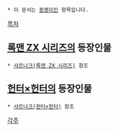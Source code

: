  * 이 문서는 [[동명이인]] 항목입니다.

[[목차]]


== [[록맨 ZX 시리즈]]의 등장인물 ==
 * [[샤르나크(록맨 ZX 시리즈)]] 참조


== [[헌터×헌터]]의 등장인물 ==
 * [[샤르나크(헌터×헌터)]] 참조

[[각주]]
